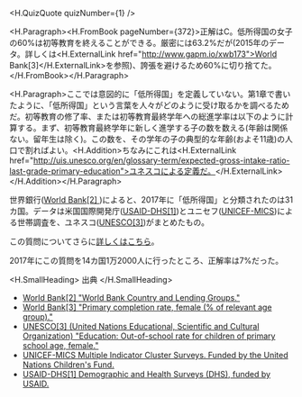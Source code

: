 
<H.QuizQuote quizNumber={1} />

<H.Paragraph><H.FromBook pageNumber={372}>正解はC。低所得国の女子の60%は初等教育を終えることができる。厳密には63.2%だが(2015年のデータ。詳しくは<H.ExternalLink href="http://www.gapm.io/xwb173">World Bank[3]</H.ExternalLink>を参照)、誇張を避けるため60%に切り捨てた。</H.FromBook></H.Paragraph>

<H.Paragraph>ここでは意図的に「低所得国」を定義していない。第1章で書いたように、「低所得国」という言葉を人々がどのように受け取るかを調べるためだ。初等教育の修了率、または初等教育最終学年への総進学率は以下のように計算する。まず、初等教育最終学年に新しく進学する子の数を数える(年齢は関係ない。留年生は除く)。この数を、その学年の子の典型的な年齢(およそ11歳)の人口で割ればよい。<H.Addition>ちなみにこれは<H.ExternalLink href="http://uis.unesco.org/en/glossary-term/expected-gross-intake-ratio-last-grade-primary-education">ユネスコによる定義だ。</H.ExternalLink></H.Addition></H.Paragraph>

世界銀行([World Bank[2] ](http://gapm.io/xwb172))によると、2017年に「低所得国」と分類されたのは31カ国。データは米国国際開発庁([USAID-DHS[1]](https://dhsprogram.com/))とユニセフ([UNICEF-MICS](http://mics.unicef.org/))による世帯調査を、ユネスコ([UNESCO[3]](http://gapm.io/xuisoutsf))がまとめたもの。

この質問についてさらに[詳しくはこちら](http://gapm.io/q1)。

2017年にこの質問を14カ国1万2000人に行ったところ、正解率は7%だった。

<H.SmallHeading>
  出典
</H.SmallHeading>

- [World Bank[2] "World Bank Country and Lending Groups."](http://www.gapm.io/xwb172)
- [World Bank[3] "Primary completion rate, female (% of relevant age group)."](http://www.gapm.io/xwb173)
- [UNESCO[3] (United Nations Educational, Scientific and Cultural Organization) "Education: Out-of-school rate for children of primary school age, female."](http://www.gapm.io/xuisoutsf)
- [UNICEF-MICS Multiple Indicator Cluster Surveys. Funded by the United Nations Children's Fund.](http://www.mics.unicef.org/)
- [USAID-DHS[1] Demographic and Health Surveys (DHS), funded by USAID.](http://www.dhsprogram.com/)
